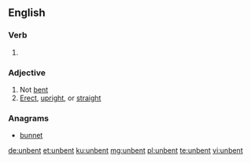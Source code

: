 ==English==

===Verb===
{{head|en|verb form}}

# {{en-past of|unbend}}
===Adjective===
{{en-adj}}
# Not [[bent]]
# [[erect|Erect]], [[upright]], or [[straight]]

===Anagrams===
* [[bunnet#English|bunnet]]

[[de:unbent]]
[[et:unbent]]
[[ku:unbent]]
[[mg:unbent]]
[[pl:unbent]]
[[te:unbent]]
[[vi:unbent]]